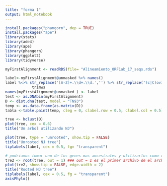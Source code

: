 ```yaml
---
title: "forma 1"
output: html_notebook
---
```




```r
install.packages("phangorn", dep = TRUE)
install.packages("ape")
library(stats)
library(ade4)
library(ape)
library(phangorn)
library(ggplot2)
library(tidyverse)
```

```r
myFirstAlignment <- readRDS(file= "Alineamiento_ORF1ab_17_seqs.rds")

label<-myFirstAlignment@unmasked %>% names()
label %<>% str_replace('[A-Z]+.\\d+.\\d.','') %>% str_replace('(c|C)ovid|COVID','') %>% str_replace_all('ORF1ab|Orf1ab','') %>%
            trimws
names(myFirstAlignment@unmasked ) <- label
test <- as.DNAbin(myFirstAlignment) 
D <- dist.dna(test, model = "TN93")
temp <- as.data.frame(as.matrix(D)) 
tabla <-table.paint(temp, cleg = 0, clabel.row = 0.5, clabel.col = 0.5)
```

```r
tree <- hclust(D)
plot(tree, cex = 0.6)
title("Un arbol utilizando NJ")
```

```r
plot(tree, type = "unrooted", show.tip = FALSE)
title("Unrooted NJ tree")
tiplabels(label, cex = 0.5, fg= "transparent")
```

```r
# podriamos tomar uno de los genes mas ancestrales y utilizarlos como raiz
tre2 <- root(tree, out = 1) ### out = 1 es el primer archivo de el archivo de anotaciones.
plot(tre2, show.tip = FALSE, edge.width = 2)
title("Rooted NJ tree")
tiplabels(label, cex = 0.5, fg = "transparent")
axisPhylo()
```






